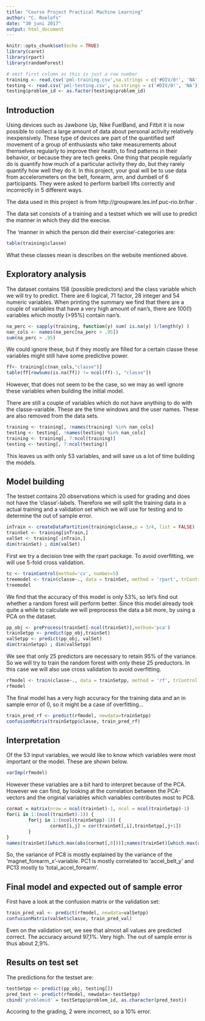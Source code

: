 ---
title: "Course Project Practical Machine Learning"
author: "C. Roelofs"
date: "30 juni 2017"
output: html_document
---

```{r setup, include=FALSE}
knitr::opts_chunk$set(echo = TRUE)
library(caret)
library(rpart)
library(randomForest)
```

```{r load data}
# omit first column as this is just a row number
training <- read.csv('pml-training.csv',na.strings = c('#DIV/0!', 'NA'))[, 2:160]
testing <- read.csv('pml-testing.csv', na.strings = c('#DIV/0!', 'NA'))[, 2:160]
testing$problem_id <- as.factor(testing$problem_id)
```

## Introduction
Using devices such as Jawbone Up, Nike FuelBand, and Fitbit it is now possible to collect a large amount of data about personal activity relatively inexpensively. These type of devices are part of the quantified self movement of a group of enthusiasts who take measurements about themselves regularly to improve their health, to find patterns in their behavior, or because they are tech geeks. One thing that people regularly do is quantify how much of a particular activity they do, but they rarely quantify how well they do it. In this project, your goal will be to use data from accelerometers on the belt, forearm, arm, and dumbell of 6 participants. They were asked to perform barbell lifts correctly and incorrectly in 5 different ways. 

The data used in this project is from http://groupware.les.inf.puc-rio.br/har .

The data set consists of a training and a testset which we will use to predict the manner in which they did the execise.

The 'manner in which the person did their exercise'-categories are:
```{r classes}
table(training$classe)
```
What these classes mean is describes on the website mentioned above.

## Exploratory analysis 
The dataset contains 158 (possible predictors) and the class variable which we will try to predict. There are 6 logical, 71 factor, 28 integer and 54 numeric variables. When printing the summary we find that there are a couple of variables that have a very high amount of nan's, there are 100(!) variables which mostly (>95%) contain nan's. 

```{r nans}
na_perc <- sapply(training, function(y) sum( is.na(y) )/length(y) )
nan_cols <- names(na_perc[na_perc > .95])
sum(na_perc > .95)
```
We could ignore these, but if they mostly are filled for a certain classe these variables might still have some predictive power. 
```{r nans2}
ff<- training[c(nan_cols,"classe")]
table(ff[rowSums(is.na(ff)) != ncol(ff)-1, "classe"])
```
However, that does not seem to be the case, so we may as well ignore these variables when building the initial model.

There are still a couple of variables which do not have anything to do with the classe-variable. These are the time windows and the user names. These are also removed from the data sets.

```{r transform}
training <- training[, !names(training) %in% nan_cols]
testing <- testing[, !names(testing) %in% nan_cols]
training <- training[, 7:ncol(training)]
testing <- testing[, 7:ncol(testing)]
```

This leaves us with only 53 variables, and will save us a lot of time building the models.

## Model building
The testset contains 20 observations which is used for grading and does not have the 'classe'-labels. Therefore we will split the training data in a actual training and a validation set which we will use for testing and to determine the out of sample error.
```{r splitdata}
inTrain <- createDataPartition(training$classe,p = 3/4, list = FALSE)
trainSet <- training[inTrain,]
valSet <- training[-inTrain,]
dim(trainSet) ; dim(valSet)
```

First we try a decision tree with the rpart package. To avoid overfitting, we will use 5-fold cross validation.
```{r tree, cache=TRUE}
tc <- trainControl(method='cv', number=5)
treemodel <- train(classe~., data = trainSet, method = 'rpart', trControl = tc)
treemodel
```

We find that the accuracy of this model is only 53%, so let's find out whether a random forest will perform better. Since this model already took quite a while to calculate we will preprocess the data a bit more, by using a PCA on the dataset.

```{r preprocess}
pp_obj <- preProcess(trainSet[-ncol(trainSet)],method='pca')
trainSetpp <- predict(pp_obj,trainSet)
valSetpp <- predict(pp_obj, valSet)
dim(trainSetpp) ; dim(valSetpp)
```
We see that only 25 predictors are necessary to retain 95% of the variance. So we will try to train the random forest with only these 25 preductors. In this case we will also use cross validation to avoid overfitting.

```{r rf, cache=TRUE}
rfmodel <- train(classe~., data = trainSetpp, method = 'rf', trControl = tc, importance=TRUE)
rfmodel
```

The final model has a very high accuracy for the training data and an in sample error of 0, so it might be a case of overfitting...

```{r cm}
train_pred_rf <- predict(rfmodel, newdata=trainSetpp)
confusionMatrix(trainSetpp$classe, train_pred_rf)
```

## Interpretation
Of the 53 input variables, we would like to know which variables were most important or the model. These are shown below.
```{r imp}
varImp(rfmodel)
```
However these variables are a bit hard to interpret because of the PCA. However we can find, by looking at the correlation between the PCA-vectors and the original variables which variables contributes most to PC8. 
```{r corrs}
cormat = matrix(nrow = ncol(trainSet)-1, ncol = ncol(trainSetpp)-1)
for(i in 1:(ncol(trainSet)-1)) { 
        for(j in 1:(ncol(trainSetpp)-1)) { 
                cormat[i,j] = cor(trainSet[,i],trainSetpp[,j+1]) 
        } 
}
names(trainSet)[which.max(abs(cormat[,8]))];names(trainSet)[which.max(abs(cormat[,1]))];names(trainSet)[which.max(abs(cormat[,13]))]
```
So, the variance of PC8 is mostly explained by the variance of the 'magnet_forearm_x'-variable. PC1 is mostly correlated to 'accel_belt_y' and PC13 mostly to 'total_accel_forearm'. 

## Final model and expected out of sample error
First have a look at the confusion matrix or the validation set:
```{r cm2}
train_pred_val <- predict(rfmodel, newdata=valSetpp)
confusionMatrix(valSet$classe, train_pred_val)
```

Even on the validation set, we see that almost all values are predicted correct. The accuracy around 97,1%. Very high. The out of sample error is thus about 2,9%.

## Results on test set
The predictions for the testset are:
```{r rfontest}
testSetpp <- predict(pp_obj, testing[])
pred_test <- predict(rfmodel, newdata<-testSetpp)
cbind('problemid' = testSetpp$problem_id, as.character(pred_test))
```

Accoring to the grading, 2 were incorrect, so a 10% error. 
